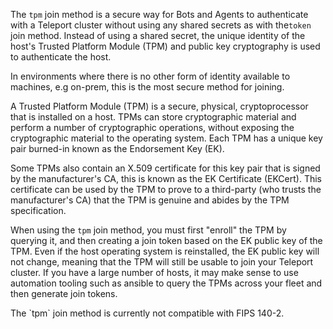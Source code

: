 The `tpm` join method is a secure way for Bots and Agents to authenticate with
a Teleport cluster without using any shared secrets as with the`token` join
method. Instead of using a shared secret, the unique identity of the host's
Trusted Platform Module (TPM) and public key cryptography is used to
authenticate the host.

In environments where there is no other form of identity available to machines,
e.g on-prem, this is the most secure method for joining.

A Trusted Platform Module (TPM) is a secure, physical, cryptoprocessor that is
installed on a host. TPMs can store cryptographic material and perform a number
of cryptographic operations, without exposing the cryptographic material to the
operating system. Each TPM has a unique key pair burned-in known as the
Endorsement Key (EK).

Some TPMs also contain an X.509 certificate for this key pair that is signed by
the manufacturer's CA, this is known as the EK Certificate (EKCert). This
certificate can be used by the TPM to prove to a third-party (who trusts the
manufacturer's CA) that the TPM is genuine and abides by the TPM specification.

When using the `tpm` join method, you must first "enroll" the TPM by querying
it, and then creating a join token based on the EK public key of the TPM.
Even if the host operating system is reinstalled, the EK public key will not
change, meaning that the TPM will still be usable to join your Teleport
cluster. If you have a large number of hosts, it may make sense to use
automation tooling such as ansible to query the TPMs across your fleet and then
generate join tokens.

<Admonition type="warning">
The `tpm` join method is currently not compatible with FIPS 140-2.
</Admonition>